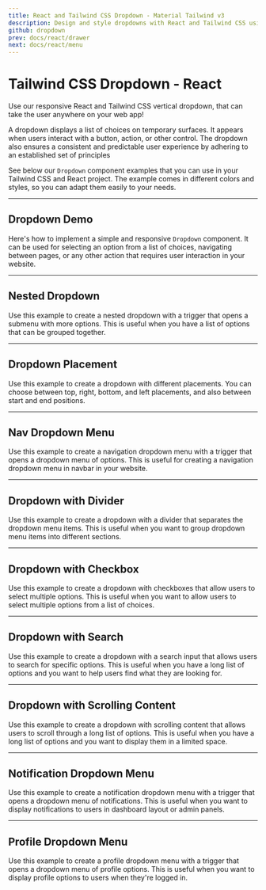 ```yaml
---
title: React and Tailwind CSS Dropdown - Material Tailwind v3
description: Design and style dropdowns with React and Tailwind CSS using Material Tailwind v3. Improve navigation with customizable and responsive dropdown components.
github: dropdown
prev: docs/react/drawer
next: docs/react/menu
---
```


# Tailwind CSS Dropdown - React

Use our responsive React and Tailwind CSS vertical dropdown, that can take the user anywhere on your web app!

A dropdown displays a list of choices on temporary surfaces. It appears when users interact with a button, action, or other control. The dropdown also ensures a consistent and predictable user experience by adhering to an established set of principles

See below our `Dropdown` component examples that you can use in your Tailwind CSS and React project. The example comes in different colors and styles, so you can adapt them easily to your needs.

---

## Dropdown Demo

Here's how to implement a simple and responsive `Dropdown` component. It can be used for selecting an option from a list of choices, navigating between pages, or any other action that requires user interaction in your website.

<PreviewWithCode relativePath="dropdown/dropdown-demo.tsx" language="react" />

---

## Nested Dropdown

Use this example to create a nested dropdown with a trigger that opens a submenu with more options. This is useful when you have a list of options that can be grouped together.

<PreviewWithCode relativePath="dropdown/nested-dropdown.tsx" language="react" />

---

## Dropdown Placement

Use this example to create a dropdown with different placements. You can choose between top, right, bottom, and left placements, and also between start and end positions.

<PreviewWithCode relativePath="dropdown/dropdown-placement.tsx" language="react" />

---

## Nav Dropdown Menu

Use this example to create a navigation dropdown menu with a trigger that opens a dropdown menu of options. This is useful for creating a navigation dropdown menu in navbar in your website.

<PreviewWithCode relativePath="dropdown/nav-dropdown.tsx" language="react" />

---

## Dropdown with Divider

Use this example to create a dropdown with a divider that separates the dropdown menu items. This is useful when you want to group dropdown menu items into different sections.

<PreviewWithCode relativePath="dropdown/dropdown-with-divider.tsx" language="react" />

---

## Dropdown with Checkbox

Use this example to create a dropdown with checkboxes that allow users to select multiple options. This is useful when you want to allow users to select multiple options from a list of choices.

<PreviewWithCode relativePath="dropdown/dropdown-with-checkbox.tsx" language="react" />

---

## Dropdown with Search

Use this example to create a dropdown with a search input that allows users to search for specific options. This is useful when you have a long list of options and you want to help users find what they are looking for.

<PreviewWithCode relativePath="dropdown/dropdown-with-search.tsx" language="react" />

---

## Dropdown with Scrolling Content

Use this example to create a dropdown with scrolling content that allows users to scroll through a long list of options. This is useful when you have a long list of options and you want to display them in a limited space.

<PreviewWithCode relativePath="dropdown/dropdown-with-scrolling-content.tsx" language="react" />

---

## Notification Dropdown Menu

Use this example to create a notification dropdown menu with a trigger that opens a dropdown menu of notifications. This is useful when you want to display notifications to users in dashboard layout or admin panels.

<PreviewWithCode relativePath="dropdown/notification-dropdown.tsx" language="react" />

---

## Profile Dropdown Menu

Use this example to create a profile dropdown menu with a trigger that opens a dropdown menu of profile options. This is useful when you want to display profile options to users when they're logged in.

<PreviewWithCode relativePath="dropdown/profile-dropdown.tsx" language="react" />
